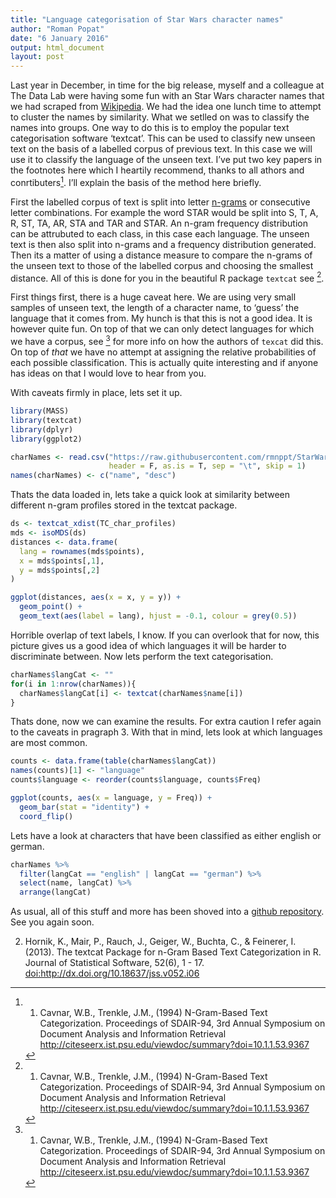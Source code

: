 ```yaml
---
title: "Language categorisation of Star Wars character names"
author: "Roman Popat"
date: "6 January 2016"
output: html_document
layout: post
---
```


Last year in December, in time for the big release, myself and a colleague at The Data Lab were having some fun with an Star Wars character names that we had scraped from [Wikipedia](https://en.wikipedia.org/wiki/List_of_Star_Wars_characters). We had the idea one lunch time to attempt to cluster the names by similarity. What we setlled on was to classify the names into groups. One way to do this is to employ the popular text categorisation software 'textcat'. This can be used to classify new unseen text on the basis of a labelled corpus of previous text. In this case we will use it to classify the language of the unseen text. I've put two key papers in the footnotes here which I heartily recommend, thanks to all athors and conrtibuters[^1]. I'll explain the basis of the method here briefly.

First the labelled corpus of text is split into letter [n-grams](https://en.wikipedia.org/wiki/N-gram) or consecutive letter combinations. For example the word STAR would be split into S, T, A, R, ST, TA, AR, STA and TAR and STAR. An n-gram frequency distribution can be attrubuted to each class, in this case each language. The unseen text is then also split into n-grams and a frequency distribution generated. Then its a matter of using a distance measure to compare the n-grams of the unseen text to those of the labelled corpus and choosing the smallest distance. All of this is done for you in the beautiful R package `textcat` see [^1]. 

First things first, there is a huge caveat here. We are using very small samples of unseen text, the length of a character name, to 'guess' the language that it comes from. My hunch is that this is not a good idea. It is however quite fun. On top of that we can only detect languages for which we have a corpus, see [^1] for more info on how the authors of `texcat` did this. On top of *that* we have no attempt at assigning the relative probabilities of each possible classification. This is actually quite interesting and if anyone has ideas on that I would love to hear from you.

With caveats firmly in place, lets set it up.

```r
library(MASS)
library(textcat)
library(dplyr)
library(ggplot2)

charNames <- read.csv("https://raw.githubusercontent.com/rmnppt/StarWars_textcat/master/Data/star_wars_dataframe.csv", 
                      header = F, as.is = T, sep = "\t", skip = 1)
names(charNames) <- c("name", "desc")
```

Thats the data loaded in, lets take a quick look at similarity between different n-gram profiles stored in the textcat package.

```r
ds <- textcat_xdist(TC_char_profiles)
mds <- isoMDS(ds)
distances <- data.frame(
  lang = rownames(mds$points),
  x = mds$points[,1],
  y = mds$points[,2]
)

ggplot(distances, aes(x = x, y = y)) +
  geom_point() +
  geom_text(aes(label = lang), hjust = -0.1, colour = grey(0.5))
```

Horrible overlap of text labels, I know. If you can overlook that for now, this picture gives us a good idea of which languages it will be harder to discriminate between. Now lets perform the text categorisation.

```r
charNames$langCat <- ""
for(i in 1:nrow(charNames)){
  charNames$langCat[i] <- textcat(charNames$name[i])
}
```

Thats done, now we can examine the results. For extra caution I refer again to the caveats in pragraph 3. With that in mind, lets look at which languages are most common.

```r
counts <- data.frame(table(charNames$langCat))
names(counts)[1] <- "language"
counts$language <- reorder(counts$language, counts$Freq)

ggplot(counts, aes(x = language, y = Freq)) +
  geom_bar(stat = "identity") +
  coord_flip()
```

Lets have a look at characters that have been classified as either english or german.

```r
charNames %>% 
  filter(langCat == "english" | langCat == "german") %>%
  select(name, langCat) %>%
  arrange(langCat)
```

As usual, all of this stuff and more has been shoved into a [github repository](https://github.com/rmnppt/StarWars_textcat).
See you again soon.


[^1]: 

1. Cavnar, W.B., Trenkle, J.M., (1994) N-Gram-Based Text Categorization. Proceedings of SDAIR-94, 3rd Annual Symposium on Document Analysis and Information Retrieval [http://citeseerx.ist.psu.edu/viewdoc/summary?doi=10.1.1.53.9367](http://citeseerx.ist.psu.edu/viewdoc/summary?doi=10.1.1.53.9367)

2. Hornik, K., Mair, P., Rauch, J., Geiger, W., Buchta, C., & Feinerer, I. (2013). The textcat Package for n-Gram Based Text Categorization in R. Journal of Statistical Software, 52(6), 1 - 17. [doi:http://dx.doi.org/10.18637/jss.v052.i06](doi:http://dx.doi.org/10.18637/jss.v052.i06)